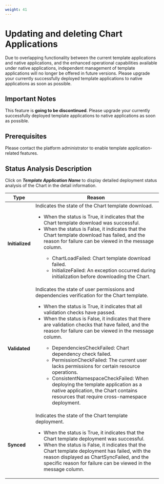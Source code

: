 ```yaml
---
weight: 41
---
```


# Updating and deleting Chart Applications

Due to overlapping functionality between the current template applications and native applications, and the enhanced operational capabilities available under native applications, independent management of template applications will no longer be offered in future versions. Please upgrade your currently successfully deployed template applications to native applications as soon as possible.

## Important Notes

This feature is **going to be discontinued**. Please upgrade your currently successfully deployed template applications to native applications as soon as possible.

## Prerequisites

Please contact the platform administrator to enable template application-related features.

## Status Analysis Description

Click on ***Template Application Name*** to display detailed deployment status analysis of the Chart in the detail information.

| Type              | Reason                                                                                                                                                                                                                                                                                                  |
| ----------------- | ------------------------------------------------------------------------------------------------------------------------------------------------------------------------------------------------------------------------------------------------------------------------------------------------------- |
| **Initialized**   | Indicates the state of the Chart template download. <ul><li>When the status is True, it indicates that the Chart template download was successful.</li><li>When the status is False, it indicates that the Chart template download has failed, and the reason for failure can be viewed in the message column.</li><ul><li>ChartLoadFailed: Chart template download failed.</li><li>InitializeFailed: An exception occurred during initialization before downloading the Chart.</li></ul></ul> |
| **Validated**     | Indicates the state of user permissions and dependencies verification for the Chart template. <ul><li>When the status is True, it indicates that all validation checks have passed.</li><li>When the status is False, it indicates that there are validation checks that have failed, and the reason for failure can be viewed in the message column.</li><ul><li>DependenciesCheckFailed: Chart dependency check failed.</li><li>PermissionCheckFailed: The current user lacks permissions for certain resource operations.</li><li>ConsistentNamespaceCheckFailed: When deploying the template application as a native application, the Chart contains resources that require cross-namespace deployment.</li></ul></ul> |
| **Synced**        | Indicates the state of the Chart template deployment. <ul><li>When the status is True, it indicates that the Chart template deployment was successful.</li><li>When the status is False, it indicates that the Chart template deployment has failed, with the reason displayed as ChartSyncFailed, and the specific reason for failure can be viewed in the message column.</li></ul> |


